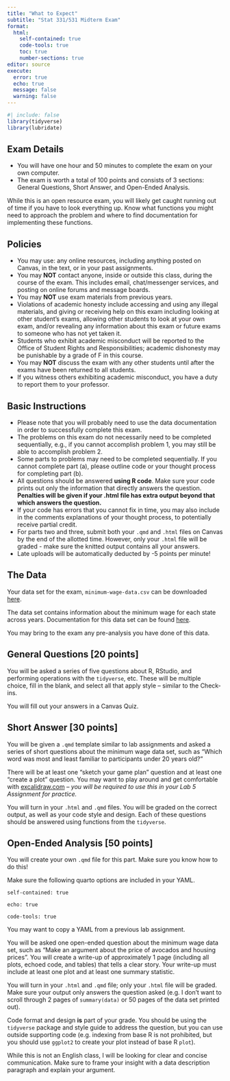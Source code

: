 ```yaml
---
title: "What to Expect"
subtitle: "Stat 331/531 Midterm Exam"
format: 
  html:
    self-contained: true
    code-tools: true
    toc: true
    number-sections: true
editor: source
execute: 
  error: true
  echo: true
  message: false
  warning: false
---
```


```r
#| include: false
library(tidyverse)
library(lubridate)
```

## Exam Details {-}

+ You will have one hour and 50 minutes to complete the exam on your own computer.
+ The exam is worth a total of 100 points and consists of 3 sections: General Questions, Short Answer, and Open-Ended Analysis.

::: callout-caution
While this is an open resource exam, you will likely get caught running out of time if you have to look everything up. Know what functions you might need to approach the problem and where to find documentation for implementing these functions.
:::

## Policies {-}

+ You may use: any online resources, including anything posted on Canvas, in the text, or in your past assignments.
+ You may **NOT** contact anyone, inside or outside this class, during the course of the exam.  This includes email, chat/messenger services, and posting on online forums and message boards.
+ You may **NOT** use exam materials from previous years.
+ Violations of academic honesty include accessing and using any illegal materials, and giving or receiving help on this exam including looking at other student's exams, allowing other students to look at your own exam, and/or revealing any information about this exam or future exams to someone who has not yet taken it.
+ Students who exhibit academic misconduct will be reported to the Office of Student Rights
and Responsibilities; academic dishonesty may be punishable by a grade of F in this course.
+ You may **NOT** discuss the exam with any other students until after the exams have been returned to all students.
+ If you witness others exhibiting academic misconduct, you have a duty to report them to your professor.

## Basic Instructions {-}

+ Please note that you will probably need to use the data documentation in order to successfully complete this exam.
+ The problems on this exam do not necessarily need to be completed sequentially, e.g., if you cannot accomplish problem 1, you may still be able to accomplish problem 2.
+ Some parts to problems may need to be completed sequentially.  If you cannot complete part (a), please outline code or your thought process for completing part (b).
+ All questions should be answered **using R code**.  Make sure your code prints out only the information that directly answers the question.  **Penalties will be given if your .html file has extra output beyond that which answers the question.**
+ If your code has errors that you cannot fix in time, you may also include in the comments explanations of your thought process, to potentially receive partial credit.
+ For parts two and three, submit both your `.qmd` and `.html` files on Canvas by the end of the allotted time. However, only your `.html` file will be graded - make sure the knitted output contains all your answers.
+ Late uploads will be automatically deducted by -5 points per minute!
  
## The Data {-}

Your data set for the exam, `minimum-wage-data.csv` can be downloaded [here](mininimum-wage-data.csv).

The data set contains information about the minimum wage for each state across years. Documentation for this data set can be found [here](https://github.com/Lislejoem/Minimum-Wage-by-State-1968-to-2020).

You may bring to the exam any pre-analysis you have done of this data.
  
## General Questions  [20 points]

You will be asked a series of five questions about R, RStudio, and performing operations with the `tidyverse`, etc. These will be multiple choice, fill in the blank, and select all that apply style -- similar to the Check-ins.

You will fill out your answers in a Canvas Quiz.

## Short Answer [30 points]

You will be given a `.qmd` template similar to lab assignments and asked a series of short questions about the minimum wage data set, such as "Which word was most and least familiar to participants under 20 years old?"

There will be at least one "sketch your game plan" question and at least one "create a plot" question. You may want to play around and get comfortable with [excalidraw.com](https://excalidraw.com/) -- *you will be required to use this in your Lab 5 Assignment for practice.*

You will turn in your `.html` and `.qmd` files. You will be graded on the correct output, as well as your code style and design. Each of these questions should be answered using functions from the `tidyverse`.

<!-- You will enter your answers into a "quiz" on Canvas.   -->

<!-- You will also turn in your `.html` and `.qmd` files.  These do not need to be formatted or styled nicely, and they will not be graded; they will only be used to confirm that you used code, not Google, to answer the questions. -->

<!-- After submitting your Canvas quiz, you will be able to see your score.  You may choose to correct your wrong answers and resubmit again, and your scores will be averaged. -->

## Open-Ended Analysis [50 points]

You will create your own `.qmd` file for this part. Make sure you know how to do this!

::: callout-caution
Make sure the following quarto options are included in your YAML.

`self-contained: true`

`echo: true`

`code-tools: true`

You may want to copy a YAML from a previous lab assignment.
:::

You will be asked one open-ended question about the minimum wage data set, such
as "Make an argument about the price of avocados and housing prices". You will
create a write-up of approximately 1 page (including all plots, echoed code, and
tables) that tells a clear story. Your write-up must include at least one plot
and at least one summary statistic.

You will turn in your `.html` and `.qmd` file; only your `.html` file will be
graded. Make sure your output only answers the question asked (e.g. I don't want
to scroll through 2 pages of `summary(data)` or 50 pages of the data set printed
out).

Code format and design **is** part of your grade. You should be using the
`tidyverse` package and style guide to address the question, but you can use
outside supporting code (e.g. indexing from base R is not prohibited, but you
should use `ggplot2` to create your plot instead of base R `plot`).

::: callout-tip
While this is not an English class, I will be looking for clear and concise
communication. Make sure to frame your insight with a data description paragraph
and explain your argument.
:::
